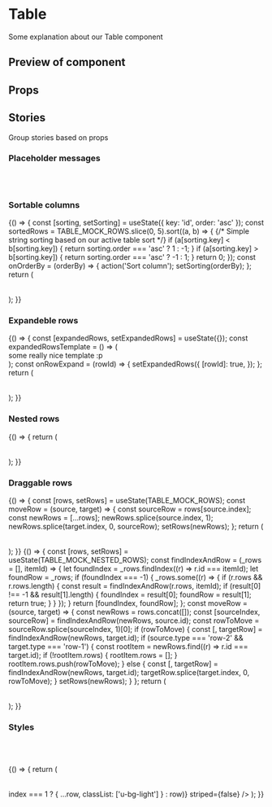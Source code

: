 


<Meta title="Table" component={Table} />

# Table

Some explanation about our Table component

## Preview of component

<Preview>
	<Story name='Base'>
		<Table columns={TABLE_MOCK_COLUMNS()} rows={TABLE_MOCK_ROWS.slice(0, 5)}/>
	</Story>
</Preview>

## Props

<Props of={Table} />

## Stories

Group stories based on props

### Placeholder messages

<Preview isColumn>
	<Story name='Loading'>
		<Table loading columns={TABLE_MOCK_COLUMNS()} />
	</Story>
	<Story name='No columns'>
		<Table rows={TABLE_MOCK_ROWS}/>
	</Story>
	<Story name='No data'>
		<Table columns={TABLE_MOCK_COLUMNS()} className="u-margin-top" />
	</Story>
</Preview>

### Sortable columns

<Preview>
	<Story name='Sortable'>
		{() => {
			const [sorting, setSorting] = useState({ key: 'id', order: 'asc' });
			const sortedRows = TABLE_MOCK_ROWS.slice(0, 5).sort((a, b) => {
				{/* Simple string sorting based on our active table sort */}
				if (a[sorting.key] < b[sorting.key]) {
					return sorting.order === 'asc' ? 1 : -1;
				}
				if (a[sorting.key] > b[sorting.key]) {
					return sorting.order === 'asc' ? -1 : 1;
				}
				return 0;
			});
			const onOrderBy = (orderBy) => {
				action('Sort column');
				setSorting(orderBy);
			};
			return (
				<Table
					columns={TABLE_MOCK_COLUMNS()}
					rows={sortedRows}
					activeSorting={sorting}
					orderBy={setSorting}
				/>
			);
		}}
	</Story>
</Preview>

### Expandeble rows

<Preview>
	<Story name='Expandable'>
		{() => {
			const [expandedRows, setExpandedRows] = useState({});
			const expandedRowsTemplate = () => (
				<div>
					some really nice template :p
				</div>
			);
			const onRowExpand = (rowId) => {
				setExpandedRows({
					[rowId]: true,
				});
			};
			return (
				<Table
					dataKey="id"
					columns={TABLE_MOCK_COLUMNS(onRowExpand)}
					rows={TABLE_MOCK_ROWS}
					expandedRows={expandedRows}
					rowExpansionTemplate={expandedRowsTemplate}
				/>
			);
		}}
	</Story>
</Preview>

### Nested rows

<Preview>
	<Story name='Nested'>
		{() => {
			return (
				<Table
					columns={TABLE_MOCK_COLUMNS()}
					rows={TABLE_MOCK_NESTED_ROWS}
				/>
			);
		}}
	</Story>
</Preview>

### Draggable rows

<Preview>
	<Story name='Draggable'>
		{() => {
			const [rows, setRows] = useState(TABLE_MOCK_ROWS);
			const moveRow = (source, target) => {
				const sourceRow = rows[source.index];
				const newRows = [...rows];
				newRows.splice(source.index, 1);
				newRows.splice(target.index, 0, sourceRow);
				setRows(newRows);
			};
			return (
				<Table
					dataKey="id"
					draggable={true}
					moveRow={moveRow}
					columns={TABLE_MOCK_COLUMNS()}
					rows={rows}
				/>
			);
		}}
	</Story>
</Preview>

<Preview>
	<Story name='Draggable nested'>
		{() => {
			const [rows, setRows] = useState(TABLE_MOCK_NESTED_ROWS);
			const findIndexAndRow = (_rows = [], itemId) => {
				let foundIndex = _rows.findIndex((r) => r.id === itemId);
				let foundRow = _rows;
				if (foundIndex === -1) {
					_rows.some((r) => {
						if (r.rows && r.rows.length) {
							const result = findIndexAndRow(r.rows, itemId);
							if (result[0] !== -1 && result[1].length) {
								foundIndex = result[0];
								foundRow = result[1];
								return true;
							}
						}
					});
				}
				return [foundIndex, foundRow];
			};
			const moveRow = (source, target) => {
				const newRows = rows.concat([]);
				const [sourceIndex, sourceRow] = findIndexAndRow(newRows, source.id);
				const rowToMove = sourceRow.splice(sourceIndex, 1)[0];
				if (rowToMove) {
					const [, targetRow] = findIndexAndRow(newRows, target.id);
					if (source.type === 'row-2' && target.type === 'row-1') {
						const rootItem = newRows.find((r) => r.id === target.id);
						if (!rootItem.rows) {
							rootItem.rows = [];
						}
						rootItem.rows.push(rowToMove);
					} else {
						const [, targetRow] = findIndexAndRow(newRows, target.id);
						targetRow.splice(target.index, 0, rowToMove);
					}
					setRows(newRows);
				}
			};
			return (
				<Table
					dataKey="id"
					draggable={true}
					moveRow={moveRow}
					columns={TABLE_MOCK_COLUMNS()}
					rows={rows}
					allowHorizontalDrag={false}
				/>
			);
		}}
	</Story>
</Preview>

### Styles

<Preview isColumn>
	<Story name='No stripes'>
		<Table columns={TABLE_MOCK_COLUMNS()} rows={TABLE_MOCK_ROWS.slice(0, 4)} striped={false} />
	</Story>
	<Story name='Primary head'>
		<Table columns={TABLE_MOCK_COLUMNS()} rows={TABLE_MOCK_ROWS.slice(0, 2)} type="primary" />
	</Story>
	<Story name='Secondary head'>
		<Table columns={TABLE_MOCK_COLUMNS()} rows={TABLE_MOCK_ROWS.slice(0, 2)} type="secondary" />
	</Story>
</Preview>

<Preview>
	<Story name='Styled rows'>
		{() => {
			return (
				<Table
					columns={TABLE_MOCK_COLUMNS()}
					rows={TABLE_MOCK_ROWS.slice(0, 5).map((row, index) => index === 1 ? { ...row, classList: ['u-bg-light'] } : row)}
					striped={false}
				/>
			);
		}}
	</Story>
</Preview>
